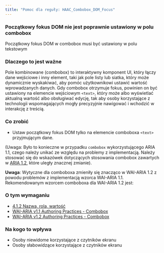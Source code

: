 ```yaml
---
title: "Pomoc dla reguły: HAAC_Combobox_DOM_Focus"
---
```


<div className="toolHelp">
<Row>
<Column colLg={16} colMd={8} colSm={4} className="toolHead">

### Początkowy fokus DOM nie jest poprawnie ustawiony w polu combobox

<div id="locLevel"></div>

Początkowy fokus DOM w combobox musi być ustawiony w polu tekstowym

</Column>
</Row>
<Row>
<Column colLg={11} colMd={5} colSm={4} className="toolMain">

### Dlaczego to jest ważne

Pole kombinowane (combobox) to interaktywny komponent UI, który łączy dane wejściowe i inny element, taki jak pole listy lub siatka, który może dynamicznie wyskakiwać, aby pomóc użytkownikowi ustawić wartość wprowadzanych danych. Gdy combobox otrzymuje fokus, powinien on być ustawiony na elemencie wejściowym `<text>`, który może albo wyświetlać aktualną wartość albo obsługiwać edycję, tak aby osoby korzystające z technologii wspomagających mogły precyzyjnie nawigować i wchodzić w interakcję z treścią.

<div id="locSnippet"></div>

### Co zrobić

* Ustaw początkowy fokus DOM tylko na elemencie comboboxa `<text>` przyjmującym dane. 

(Uwaga: Było to konieczne w przypadku `combobox` wykorzystującego ARIA 1.1, czego należy unikać ze względu na problemy z implementacją. Należy stosować się do wskazówek dotyczących stosowania combobox zawartych w [ARIA 1.2](https://www.w3.org/TR/wai-aria-1.2/#combobox), które uległy znacznej zmianie).

**Uwaga**: Wytyczne dla comboboxa zmieniły się znacząco w WAI-ARIA 1.2 z powodu problemów z implementacją wzorca WAI-ARIA 1.1. Rekomendowanym wzorcem comboboxa dla WAI-ARIA 1.2 jest:

</Column>
<Column colLg={5} colMd={3} colSm={4} className="toolLeft">

### O tym wymaganiu

* [4.1.2 Nazwa, rola, wartość](https://wcag.lepszyweb.pl/#name-role-value)
* [WAI-ARIA v1.1 Authoring Practices - Combobox](https://www.w3.org/TR/wai-aria-practices-1.1/#combobox)
* [WAI-ARIA v1.2 Authoring Practices - Combobox](https://www.w3.org/TR/wai-aria-practices-1.2/#combobox)

### Na kogo to wpływa

* Osoby niewidome korzystające z czytników ekranu
* Osoby słabowidzące korzystające z czytników ekranu

</Column>
</Row>
</div>

